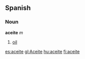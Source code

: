 ==Spanish==
===Noun===
'''aceite''' ''m''
# [[oil]]

[[es:aceite]]
[[gl:Aceite]]
[[hu:aceite]]
[[fi:aceite]]